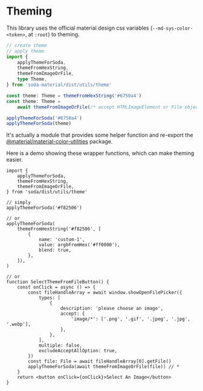 # Theming

This library uses the official material design css variables (`--md-sys-color-<token>`, at `:root`) to theming.

```ts
// create theme
// apply theme
import {
    applyThemeForSoda,
    themeFromHexString,
    themeFromImageOrFile,
    type Theme,
} from 'soda-material/dist/utils/theme'

const theme: Theme = themeFromHexString('#6750a4')
const theme: Theme =
    await themeFromImageOrFile(/* accept HTMLImageElement or File object */)

applyThemeForSoda('#6750a4')
applyThemeForSoda(theme)
```

It's actually a module that provides some helper function and re-export the [@material/material-color-utilities](https://npm.im/@material/material-color-utilities) package.

Here is a demo showing these wrapper functions, which can make theming easier.

```tsx
import {
    applyThemeForSoda,
    themeFromHexString,
    themeFromImageOrFile,
} from 'soda/dist/utils/theme'

// simply
applyThemeForSoda('#f82506')

// or
applyThemeForSoda(
    themeFromHexString('#f82506', [
        {
            name: 'custom-1',
            value: argbFromHex('#ff0000'),
            blend: true,
        },
    ]),
)

// or
function SelectThemeFromFileButton() {
    const onClick = async () => {
        const fileHandleArray = await window.showOpenFilePicker({
            types: [
                {
                    description: 'please choose an image',
                    accept: {
                        'image/*': ['.png', '.gif', '.jpeg', '.jpg', '.webp'],
                    },
                },
            ],
            multiple: false,
            excludeAcceptAllOption: true,
        })
        const file: File = await fileHandleArray[0].getFile()
        applyThemeForSoda(await themeFromImageOrFile(file)) // *
    }
    return <button onClick={onClick}>Select An Image</button>
}
```
